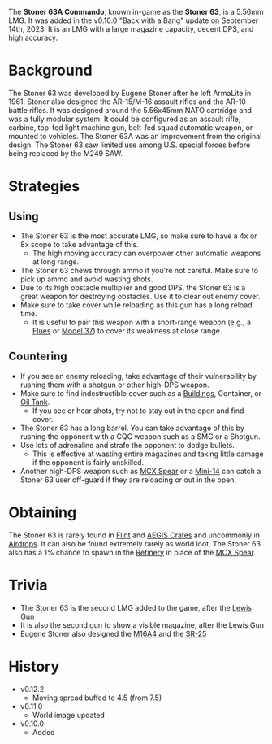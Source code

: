 The **Stoner 63A Commando**, known in-game as the **Stoner 63**, is a 5.56mm LMG. It was added in the v0.10.0 "Back with a Bang" update on September 14th, 2023. It is an LMG with a large magazine capacity, decent DPS, and high accuracy.

# Background
The Stoner 63 was developed by Eugene Stoner after he left ArmaLite in 1961. Stoner also designed the AR-15/M-16 assault rifles and the AR-10 battle rifles. It was designed around the 5.56x45mm NATO cartridge and was a fully modular system. It could be configured as an assault rifle, carbine, top-fed light machine gun, belt-fed squad automatic weapon, or mounted to vehicles. The Stoner 63A was an improvement from the original design. The Stoner 63 saw limited use among U.S. special forces before being replaced by the M249 SAW.

# Strategies
## Using
- The Stoner 63 is the most accurate LMG, so make sure to have a 4x or 8x scope to take advantage of this.
  - The high moving accuracy can overpower other automatic weapons at long range.
- The Stoner 63 chews through ammo if you're not careful. Make sure to pick up ammo and avoid wasting shots.
- Due to its high obstacle multiplier and good DPS, the Stoner 63 is a great weapon for destroying obstacles. Use it to clear out enemy cover.
- Make sure to take cover while reloading as this gun has a long reload time.
  - It is useful to pair this weapon with a short-range weapon (e.g., a [Flues](/weapons/guns/flues) or [Model 37](/weapons/guns/model_37)) to cover its weakness at close range.

## Countering
- If you see an enemy reloading, take advantage of their vulnerability by rushing them with a shotgun or other high-DPS weapon.
- Make sure to find indestructible cover such as a [Buildings](/buildings), Container, or [Oil Tank](/obstacles/oil_tank).
  - If you see or hear shots, try not to stay out in the open and find cover.
- The Stoner 63 has a long barrel. You can take advantage of this by rushing the opponent with a CQC weapon such as a SMG or a Shotgun.
- Use lots of adrenaline and strafe the opponent to dodge bullets.
  - This is effective at wasting entire magazines and taking little damage if the opponent is fairly unskilled.
- Another high-DPS weapon such as [MCX Spear](/weapons/guns/mcx_spear) or a [Mini-14](/weapons/guns/mini14) can catch a Stoner 63 user off-guard if they are reloading or out in the open.

# Obtaining
The Stoner 63 is rarely found in [Flint](/obstacles/flint_crate) and [AEGIS Crates](/obstacles/aegis_crate) and uncommonly in [Airdrops](/obstacles/airdrop_crate). It can also be found extremely rarely as world loot. The Stoner 63 also has a 1% chance to spawn in the [Refinery](/buildings/refinery) in place of the [MCX Spear](/weapons/guns/mcx_spear).

# Trivia
- The Stoner 63 is the second LMG added to the game, after the [Lewis Gun](/weapons/guns/lewis_gun)
- It is also the second gun to show a visible magazine, after the Lewis Gun
- Eugene Stoner also designed the [M16A4](/weapons/guns/m16a4) and the [SR-25](/weapons/guns/sr25)

# History
- v0.12.2
  - Moving spread buffed to 4.5 (from 7.5)
- v0.11.0
  - World image updated
- v0.10.0
  - Added
